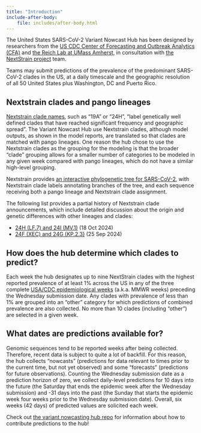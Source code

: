 ```yaml
---
title: "Introduction"
include-after-body:
    file: includes/after-body.html
---
```




The United States SARS-CoV-2 Variant Nowcast Hub has been designed by researchers from the [US CDC Center of Forecasting and Outbreak Analytics (CFA)](https://www.cdc.gov/forecast-outbreak-analytics/index.html) and [the Reich Lab at UMass Amherst](https://reichlab.io/), in consultation with [the NextStrain project](https://nextstrain.org/) team.

Teams may submit predictions of the prevalence of the predominant SARS-CoV-2 clades in the US, at a daily timescale and the geographic resolution of all 50 United States plus Washington, DC and Puerto Rico.

## Nextstrain clades and pango lineages

[Nextstrain clade names](https://docs.nextstrain.org/projects/ncov/en/latest/reference/naming_clades.html), such as "19A" or "24H", "label genetically well defined clades that have reached significant frequency and geographic spread". The Variant Nowcast Hub use Nextstrain clades, although model outputs, as shown in the model reports, are translated so that clades are matched with pango lineages. One reason the hub chose to use the Nextstrain clades as the grouping for the modeling is that the broader "clade" grouping allows for a smaller number of categories to be modeled in any given week compared with pango lineages, which do not have a similar high-level grouping.

Nextstrain provides [an interactive phylogenetic tree for SARS-CoV-2](https://nextstrain.org/nextclade/sars-cov-2), with Nextstrain clade labels annotating branches of the tree, and each sequence receiving both a pango lineage and Nextstrain clade assignment.

The following list provides a partial history of Nextstrain clade announcements, which include detailed discussion about the origin and genetic differences with other lineages and clades: 

- [24H (LF.7) and 24I (MV.1)](https://github.com/nextstrain/ncov/pull/1158) (18 Oct 2024)
- [24F (XEC) and 24G (KP.2.3)](https://github.com/nextstrain/ncov/pull/1152) (25 Sep 2024)

## How does the hub determine which clades to predict?

Each week the hub designates up to nine NextStrain clades with the highest reported prevalence of at least 1% across the US in any of the three complete [USA/CDC epidemiological weeks](https://ndc.services.cdc.gov/wp-content/uploads/MMWR_Week_overview.pdf) (a.k.a. MMWR weeks) preceding the Wednesday submission date. Any clades with prevalence of less than 1% are grouped into an “other” category for which predictions of combined prevalence are also collected. No more than 10 clades (including “other”) are selected in a given week. 

## What dates are predictions available for?

Genomic sequences tend to be reported weeks after being collected. Therefore, recent data is subject to quite a lot of backfill. For this reason, the hub collects "nowcasts" (predictions for data relevant to times prior to the current time, but not yet observed) and some "forecasts" (predictions for future observations). Counting the Wednesday submission date as a prediction horizon of zero, we collect daily-level predictions for 10 days into the future (the Saturday that ends the epidemic week after the Wednesday submission) and -31 days into the past (the Sunday that starts the epidemic week four weeks prior to the Wednesday submission date). Overall, six weeks (42 days) of predicted values are solicited each week.


:::{.callout-note}

Check out [the variant nowcasting hub repo](https://github.com/reichlab/variant-nowcast-hub/blob/main/README.md) for information about how to contribute predictions to the hub!

:::



